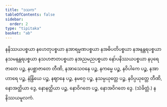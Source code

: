 ```yaml
---
title: "ဒသက"
tableOfContents: false
sidebar:
  order: 2
type: "tipitaka"
basket: "ab"
---
```



<DynamicBreadcrumb />

<Paragraph number="1206">
နနိဿယပစ္စယာ နဟေတုပစ္စယာ နအာရမ္မဏပစ္စယာ နအဓိပတိပစ္စယာ နအနန္တရပစ္စယာ နသမနန္တရပစ္စယာ နသဟဇာတပစ္စယာ နအညမညပစ္စယာ နော်ပနိဿယပစ္စယာ နပုရေဇာတေ ပဉ္စ, နပစ္ဆာဇာတေ တီဏိ, နအာသေဝနေ ပဉ္စ, နကမ္မေ ပဉ္စ, နဝိပါကေ ပဉ္စ, နအာဟာရေ ပဉ္စ, နဲန္ဒြိယေ ပဉ္စ, နဈာနေ ပဉ္စ, နမဂ္ဂေ ပဉ္စ, နသမ္ပယုတ္တေ ပဉ္စ, နဝိပ္ပယုတ္တေ တီဏိ, နောအတ္ထိယာ ဒွေ, နောနတ္ထိယာ ပဉ္စ, နောဝိဂတေ ပဉ္စ, နောအဝိဂတေ ဒွေ. (သံခိတ္တံ.)

</Paragraph>

<Paragraph number="1207" type="center">
နနိဿယမူလကံ.
</Paragraph>